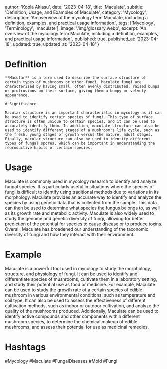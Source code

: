 
  author: 'Kobla Aklasu',
  date: '2023-04-18',
  title: 'Maculate',
  subtitle: 'Definition, Usage, and Examples of Maculate',
  category: 'Mycology',
  description: 'An overview of the mycology term Maculate, including a definition, examples, and practical usage information.',
  tags: ['Mycology', 'Terminology', 'maculate'],
  image: '/img/glossary.webp',
  excerpt: 'An overview of the mycology term Maculate, including a definition, examples, and practical usage information.',
  published: true,
  published_at: '2023-04-18',
  updated: true,
  updated_at: '2023-04-18'
}




# Definition
    
    **Macular** is a term used to describe the surface structure of certain types of mushrooms or other fungi. Maculate fungi are characterized by having small, often evenly distributed, raised bumps or protrusions on their surface, giving them a bumpy or velvety appearance.
    
    # Significance
    
    Macular structure is an important characteristic in mycology as it can be used to identify certain species of fungi. This type of surface structure is often unique to certain species, and it can be used to accurately identify them. In addition, maculate structure can also be used to identify different stages of a mushroom's life cycle, such as the fresh, young stages of growth versus the mature, adult stages. Finally, macular structure can also be used to identify different types of fungal spores, which can be important in understanding the reproductive habits of certain species.

# Usage

Maculate is commonly used in mycology research to identify and analyze fungal species. It is particularly useful in situations where the species of fungi is difficult to identify using traditional methods due to variations in its morphology. Maculate provides an accurate way to identify and analyze the species by using genetic data that is collected from the sample. This data can then be used to determine what species the fungus belongs to, as well as its growth rate and metabolic activity. Maculate is also widely used to study the genome and genetic diversity of fungi, allowing for better prediction of the potential for species to cause disease or to produce toxins. Overall, Maculate has broadened our understanding of the taxonomic diversity of fungi and how they interact with their environment.

# Example

Maculate is a powerful tool used in mycology to study the morphology, structure, and physiology of fungi. It can be used to identify and differentiate species of mushrooms, cultivate them in a laboratory setting, and study their potential use as food or medicine. For example, Maculate can be used to study the growth rate of a certain species of edible mushroom in various environmental conditions, such as temperature and soil type. It can also be used to assess the effectiveness of different cultivation methods, such as indoor or outdoor cultivation, and analyze the quality of the mushrooms produced. Additionally, Maculate can be used to identify active compounds and other components within different mushroom species, to determine the chemical makeup of edible mushrooms, and assess their potential for use as medicinal remedies.

# Hashtags

#Mycology #Maculate #FungalDiseases #Mold #Fungi

